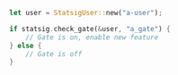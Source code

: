 ```rust
let user = StatsigUser::new("a-user");

if statsig.check_gate(&user, "a_gate") {
    // Gate is on, enable new feature
} else {
    // Gate is off
}
```
